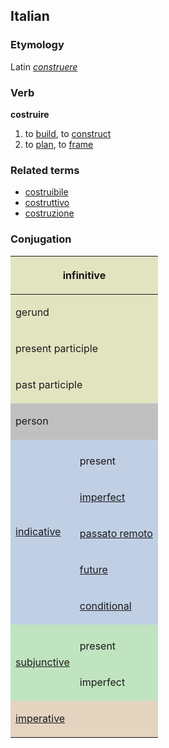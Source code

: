 ==Italian==
===Etymology===
Latin ''[[construere]]''
===Verb===
'''costruire'''

# to [[build]], to [[construct]]
# to [[plan]], to [[frame]]

===Related terms===
*[[costruibile]]
*[[costruttivo]]
*[[costruzione]]

===Conjugation===

<center>
{| style="background:#F0F0F0"

|-
! colspan="3" style="background:#e2e4c0" | infinitive
| colspan="5" | costruire

|-
! colspan="3" style="background:#e2e4c0" | gerund
| colspan="5" | costruendo

|-
! colspan="3" style="background:#e2e4c0" | present participle
| colspan="5" | [[costruente]]

|-
! colspan="3" style="background:#e2e4c0" | past participle
| colspan="5" | [[costruito]], (''rare'') [[costrutto]]

|-
! colspan="2" rowspan="2" style="background:#C0C0C0" | person
! colspan="3" style="background:#C0C0C0" | singular
! colspan="3" style="background:#C0C0C0" | plural

|-
! style="background:#C0C0C0;width:12.5%" | first
! style="background:#C0C0C0;width:12.5%" | second
! style="background:#C0C0C0;width:12.5%" | third
! style="background:#C0C0C0;width:12.5%" | first
! style="background:#C0C0C0;width:12.5%" | second
! style="background:#C0C0C0;width:12.5%" | third

|-
! rowspan="6" style="background:#c0cfe4" | [[indicative]]

! style="background:#c0cfe4" colspan="1" | 
! style="background:#c0cfe4" | io
! style="background:#c0cfe4" | tu
! style="background:#c0cfe4" | lui/lei
! style="background:#c0cfe4" | noi
! style="background:#c0cfe4" | voi
! style="background:#c0cfe4" | loro

|-
! style="height:3em;background:#c0cfe4" | present
| costruisco
| costruisci
| costruisce
| costruiamo
| costruite
| costruiscono

|-
! style="height:3em;background:#c0cfe4" | [[imperfect]]
| costruivo
| costruivi
| costruiva
| costruivamo
| costruivate
| costruivano

|-
! style="height:3em;background:#c0cfe4" | [[passato remoto]]
| costruii, (''rare'') costrussi
| costruisti
| costruì, (''rare'') costrusse
| costruimmo
| costruiste
| costruirono, (''rare'') costrussero

|-
! style="height:3em;background:#c0cfe4" | [[future]]
| costruirò
| costruirai
| costruirà
| costruiremo
| costruirete
| costruiranno

|-
! style="height:3em;background:#c0cfe4" | [[conditional]]
| costruirei
| costruiresti
| costruirebbe
| costruiremmo
| costruireste
| costruirebbero

|-
! rowspan="3" style="background:#c0e4c0" |[[subjunctive]]
! style="background:#c0e4c0" | 
! style="background:#c0e4c0" | che io
! style="background:#c0e4c0" | che tu
! style="background:#c0e4c0" | che lui/che lei
! style="background:#c0e4c0" | che noi
! style="background:#c0e4c0" | che voi
! style="background:#c0e4c0" | che loro

|-
! style="height:3em;background:#c0e4c0" | present
| costruisca
| costruisca
| costruisca
| costruiamo
| costruiate
| costruiscano

|-
! style="height:3em;background:#c0e4c0" rowspan="1" | imperfect
| costruissi
| costruissi
| costruisse
| costruissimo
| costruiste
| costruissero

|-
! colspan="2" rowspan="2" style="height:3em;background:#e4d4c0" | [[imperative]]
! style="background:#e4d4c0" | -
! style="background:#e4d4c0" | tu
! style="background:#e4d4c0" | lui/lei
! style="background:#e4d4c0" | noi
! style="background:#e4d4c0" | voi
! style="background:#e4d4c0" | loro

|-
|
| costruisci
| costruisca
| costruiamo
| costruite
| costruiscano

|}
</center>